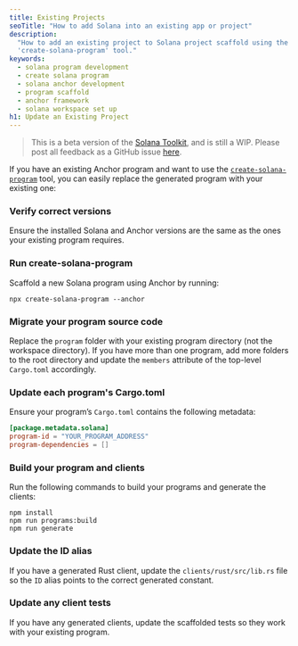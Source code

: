 ```yaml
---
title: Existing Projects
seoTitle: "How to add Solana into an existing app or project"
description:
  "How to add an existing project to Solana project scaffold using the
  'create-solana-program' tool."
keywords:
  - solana program development
  - create solana program
  - solana anchor development
  - program scaffold
  - anchor framework
  - solana workspace set up
h1: Update an Existing Project
---
```


> This is a beta version of the [Solana Toolkit](/docs/toolkit/), and is still a
> WIP. Please post all feedback as a GitHub issue
> [here](https://github.com/solana-foundation/mucho/issues/new?title=%5Btoolkit%5D%20).

If you have an existing Anchor program and want to use the
[`create-solana-program`](https://github.com/solana-program/create-solana-program)
tool, you can easily replace the generated program with your existing one:

<Steps>
<Step>

### Verify correct versions

Ensure the installed Solana and Anchor versions are the same as the ones your
existing program requires.

</Step>
<Step>

### Run create-solana-program

Scaffold a new Solana program using Anchor by running:

```shell
npx create-solana-program --anchor
```

</Step>
<Step>

### Migrate your program source code

Replace the `program` folder with your existing program directory (not the
workspace directory). If you have more than one program, add more folders to the
root directory and update the `members` attribute of the top-level `Cargo.toml`
accordingly.

</Step>
<Step>

### Update each program's Cargo.toml

Ensure your program’s `Cargo.toml` contains the following metadata:

```toml title="Cargo.toml"
[package.metadata.solana]
program-id = "YOUR_PROGRAM_ADDRESS"
program-dependencies = []
```

</Step>
<Step>

### Build your program and clients

Run the following commands to build your programs and generate the clients:

```shell
npm install
npm run programs:build
npm run generate
```

</Step>
<Step>

### Update the ID alias

If you have a generated Rust client, update the `clients/rust/src/lib.rs` file
so the `ID` alias points to the correct generated constant.

</Step>
<Step>

### Update any client tests

If you have any generated clients, update the scaffolded tests so they work with
your existing program.

</Step>
</Steps>
